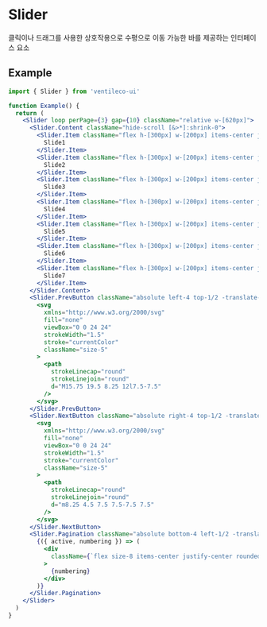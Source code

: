 
<Meta title="COMPONENTS/Slider" />

# Slider

클릭이나 드래그를 사용한 상호작용으로 수평으로 이동 가능한 바를 제공하는 인터페이스 요소

## Example

```jsx
import { Slider } from 'ventileco-ui'

function Example() {
  return (
    <Slider loop perPage={3} gap={10} className="relative w-[620px]">
      <Slider.Content className="hide-scroll [&>*]:shrink-0">
        <Slider.Item className="flex h-[300px] w-[200px] items-center justify-center bg-red-400">
          Slide1
        </Slider.Item>
        <Slider.Item className="flex h-[300px] w-[200px] items-center justify-center bg-blue-400">
          Slide2
        </Slider.Item>
        <Slider.Item className="flex h-[300px] w-[200px] items-center justify-center bg-green-400">
          Slide3
        </Slider.Item>
        <Slider.Item className="flex h-[300px] w-[200px] items-center justify-center bg-yellow-400">
          Slide4
        </Slider.Item>
        <Slider.Item className="flex h-[300px] w-[200px] items-center justify-center bg-pink-400">
          Slide5
        </Slider.Item>
        <Slider.Item className="flex h-[300px] w-[200px] items-center justify-center bg-purple-400">
          Slide6
        </Slider.Item>
        <Slider.Item className="flex h-[300px] w-[200px] items-center justify-center bg-orange-400">
          Slide7
        </Slider.Item>
      </Slider.Content>
      <Slider.PrevButton className="absolute left-4 top-1/2 -translate-y-1/2 rounded-full bg-black p-2 text-white shadow-md disabled:opacity-70">
        <svg
          xmlns="http://www.w3.org/2000/svg"
          fill="none"
          viewBox="0 0 24 24"
          strokeWidth="1.5"
          stroke="currentColor"
          className="size-5"
        >
          <path
            strokeLinecap="round"
            strokeLinejoin="round"
            d="M15.75 19.5 8.25 12l7.5-7.5"
          />
        </svg>
      </Slider.PrevButton>
      <Slider.NextButton className="absolute right-4 top-1/2 -translate-y-1/2 rounded-full bg-black p-2 text-white shadow-md disabled:opacity-70">
        <svg
          xmlns="http://www.w3.org/2000/svg"
          fill="none"
          viewBox="0 0 24 24"
          strokeWidth="1.5"
          stroke="currentColor"
          className="size-5"
        >
          <path
            strokeLinecap="round"
            strokeLinejoin="round"
            d="m8.25 4.5 7.5 7.5-7.5 7.5"
          />
        </svg>
      </Slider.NextButton>
      <Slider.Pagination className="absolute bottom-4 left-1/2 -translate-x-1/2">
        {({ active, numbering }) => (
          <div
            className={`flex size-8 items-center justify-center rounded-full border ${active ? 'border-blue-600 text-blue-600' : 'border-transparent text-black'} `}
          >
            {numbering}
          </div>
        )}
      </Slider.Pagination>
    </Slider>
  )
}
```

